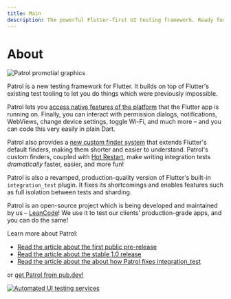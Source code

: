 ```yaml
---
title: Main
description: The powerful Flutter-first UI testing framework. Ready for action!
---
```


# About

![Patrol promotial graphics][promo_graphics]

Patrol is a new testing framework for Flutter. It builds on top of Flutter's
existing test tooling to let you do things which were previously impossible.

Patrol lets you [access native features of the platform][native] that the
Flutter app is running on. Finally, you can interact with permission dialogs,
notifications, WebViews, change device settings, toggle Wi-Fi, and much more –
and you can code this very easily in plain Dart.

Patrol also provides a [new custom finder system][finders] that extends
Flutter's default finders, making them shorter and easier to understand.
Patrol's custom finders, coupled with [Hot Restart], make writing integration
tests _dramatically_ faster, easier, and more fun!

Patrol is also a revamped, production-quality version of Flutter's built-in
`integration_test` plugin. It fixes its shortcomings and enables features such
as full isolation between tests and sharding.

Patrol is an open-source project which is being developed and maintained by us –
[LeanCode][leancode]! We use it to test our clients' production-grade apps, and
you can do the same!

Learn more about Patrol:

- [Read the article about the first public pre-release][article_0x]
- [Read the article about the stable 1.0 release][article_1x]
- [Read the article about the about how Patrol fixes integration_test][article_2x]

or [get Patrol from pub.dev!][patrol_on_pubdev]

[![Automated UI testing services][services_graphics]][services]

[leancode]: https://leancode.co
[native]: /native/overview
[finders]: /finders/overview
[hot restart]: /cli-commands/develop
[article_0x]: https://leancode.co/blog/patrol-flutter-first-ui-testing-framework
[article_1x]: https://leancode.co/blog/patrol-1-0-powerful-flutter-ui-testing-framework
[article_2x]: https://leancode.co/blog/patrol-2-0-improved-flutter-ui-testing
[promo_graphics]: /assets/promo.png
[patrol_on_pubdev]: https://pub.dev/packages/patrol
[services_graphics]: /assets/services.png
[services]: https://leancode.co/products/automated-ui-testing-in-flutter?utm_source=patrol_page&utm_medium=banner&utm_campaign=service